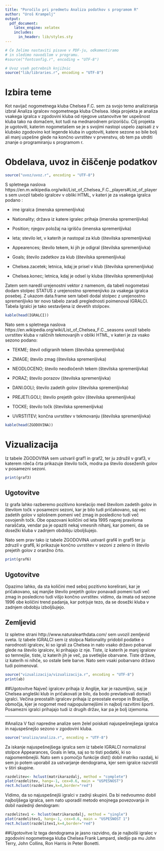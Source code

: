 ```yaml
---
title: "Poročilo pri predmetu Analiza podatkov s programom R"
author: "Uroš Krampelj"
output:
  pdf_document:
    latex_engine: xelatex
    includes:
      in_header: lib/styles.sty
---
```


```r
# Če želimo nastaviti pisave v PDF-ju, odkomentiramo
# in sledimo navodilom v programu.
#source("fontconfig.r", encoding = "UTF-8")

# Uvoz vseh potrebnih knjižnic
source("lib/libraries.r", encoding = "UTF-8")
```

# Izbira teme

Kot  navijač nogometnega kluba Chelsea F.C. sem za svojo temo analiziranja izbral Analiza igralcev nogometnega kluba Chelsea. Ideja projekta je analiza vsakega igralca v zgodovini kluba od njegove ustanovitve ter uspešnost kluba tako na domačem, kot tudi na mednarodnem prizorišču. 
Cilj projekta je ugotoviti, katerim nogometašem se je s svojimi nastopi uspelo zapisati z v klubsko zgodovino kot legende kluba in ugotoviti, katere sezone so bile bolj ali manj uspešne glede na končno uvrstitev v prvenstvu, ob tem pa utrditi znanje o programiranju s programom r. 




# Obdelava, uvoz in čiščenje podatkov

```r
source("uvoz/uvoz.r", encoding = "UTF-8")
```
S spletnega naslova https://en.m.wikipedia.org/wiki/List_of_Chelsea_F.C._players#List_of_players sem uvozil tabelo igralcev v obliki HTML, v kateri je za vsakega igralca podano :



* ime igralca (imenska spremenljivka)

* Nationality; država iz katere igralec prihaja (imenska spremenljivka)
 
* Position; njegov položaj na igrišču (imenska spremenljivka)
 
* leta; stevilo let, v katerih je nastopal za klub (številska spremenljivka)
 
* Appearences; število tekem, ki jih je odigral (številska spremenljivka)
 
* Goals; število zadetkov za klub (številska spremenljivka)

* Chelsea.zacetek; letnica, kdaj je prisel v klub (številska spremenljivka)

* Chelsea.konec; letnica, kdaj je odsel iy kluba (številska spremenljivka)

Zatem sem naredil urejenostni vektor z namenom, da tabeli nogometasi dodam stolpec STATUS z urejenostno spremenjivko za vsakega igralca posebej. Z ukazom data.frame sem tabeli  dodal stolpec z urejenostno spremenljivko ter novo tabelo zaradi preglednosti poimenoval IGRALCI. Tabela Igralci je tako sestavljena iz devetih stolpcev. 


```r
kable(head(IGRALCI))
``` 

      

Nato sem s spletnega naslova https://en.wikipedia.org/wiki/List_of_Chelsea_F.C._seasons uvozil tabelo uvrstitev kluba v raličnih tekmovanjih v obliki HTML, v kateri je za vsako sezono podano:

* TEKME; števil odigranih tekem (številska spremenljivka)

* ZMAGE; število zmag (številska spremenljivka)
      
* NEODLOCENO; število neodločenih tekem (številska spremenljivka)
      
* PORAZ; število porazov (številska spremenljivka)
      
* DANI.GOLI; število zadetih golov (številska spremenljivka)
      
* PREJETI.GOLI; število prejetih golov (številska spremenljivka)
      
* TOCKE; število točk (številska spremenljivka)

* UVRSTITEV; končna uvrstitev v tekmovanju (številska spremenljivka)
      
```r
kable(head(ZGODOVINA))
```

      

\pagebreak

# Vizualizacija

Iz tabele ZGODOVINA sem ustvaril graf1 in graf2, ter ju združil v graf3, v katerem rdeča črta prikazuje število točk, modra pa število doseženih golov v posamezni sezoni.


```r
print(graf3)
```

## Ugotovitve
Iz grafa lahko razberemo pozitivno korelacijo med številom zadetih golov in številom točk v posamezni sezoni, kar je bilo tudi pričakovano, saj vec zadetih golov v splošnem pomeni več zmag in posledicno tudi več osvojenih točk. 
Obe opazovani količini od leta 1995 naprej praviloma naraščata, vendar pa je opaziti nekaj vmesnih nihanj, kar pomeni, da se dosežki kluba v zadnjem obdobju izboljšujejo.

\pagebreak
Nato sem prav tako iz tabele ZGODOVINA ustvaril graf4 in graf5 ter ju zdruzil v graf6, ki prikazuje končno uvrstitev v sezoni z zeleno in število prejetih golov z oranžno črto.

```r
print(graf6)
```

## Ugotovitve
Opazimo lahko, da sta količini med seboj pozitivno korelirani, kar je pričakovano, saj manjše število prejetih golov ponavadi pomeni tudi več zmag in posledicno tudi višjo končno uvrstitev.
vidimo, da imata od sezone 1996 obe količini trend padanja, kar potrjuje tezo, da se dosežki kluba v zadnjem obdobju izboljšujejo.

## Zemljevid
Iz spletne strani http://www.naturalearthdata.com/ sem uvozil zemljevid sveta.
Iz tabele IGRALCI sem iz stolpca Nationality pridobil podatke o narodnosti igralcev, ki so igrali za Chelsea in nato vsako državo pobarval glede na število igralcev, ki prihajajo iz nje. Tiste, iz katerih je manj igralcev so temnejše, tiste, iz katerih jih je več, pa svetlejše obarvane. Tiste države, iz katerih ni nihče, so ostale bele barve. Nato sem vsaki pobarvano državo tudi poimenoval.


```r
source("vizualizacija/vizualizacija.r", encoding = "UTF-8")
print(ab)
```

##Ugotovitve
Največ igralcev prihaja iz Anglije, kar je razumljivo, saj je Chelsea angleški klub in pričakovati je bilo, da bodo prevladovali domači igralci.
Večina preostalih igralcev prihaja iz preostale evrope in Brazilije, območja, kjer je nogomet med najpopularnejšimi in najbolj razvitimi športi. Posamezni igralci prihajajo tudi iz drugih držav, kar pa je bolj izjemoma.


***



#Analiza
V fazi napredne analize sem želel poiskati najuspešnejšega igralca in najuspešnejšo sezono v zgodovini kluba.

```r
source("analiza/analiza.r", encoding = "UTF-8")
```

Za iskanje najuspešnejšega igralca sem iz tabele IGRALCI normaliziral stolpce Appearances, Goals in leta, saj so to tisti podatki, ki so najpomembnejši. Nato sem s pomočjo funkcije dist() dobil matriko razdalj, ki sem jo potem uporabil za ustvarjanje dendograma, kjer sem igralce razvrstil v štiri skupine.

```r
razdelitev<- hclust(matrikarazdalj, method = "complete")
plot(razdelitev, hang=-1, cex=0.6, main = "USPEŠNOST")
rect.hclust(razdelitev,k=4,border="red")
```
Vidimo, da so najuspešnejši igralci v zadnji skupini.
Da bi nedvoumno dobil najboljšega igralca, sem nato uporadil metodo enojnega povezovanja in dobil naslednji dendogram:

```r
razdelitev1 <- hclust(matrikarazdalj, method = "single")
plot(razdelitev1, hang=-1, cex=0.6, main = "USPEŠNOST 1")
rect.hclust(razdelitev1,k=4,border="red")
```

##Ugotovitve 
Iz tega dendograma je jasno razvidno, da je najbolši igralec v zgodovini nogometnega kluba Chelsea Frank Lampard, sledijo pa mu John Terry, John Collins, Ron Harris in Peter Bonetti.




